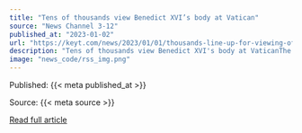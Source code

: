 ```yaml
---
title: "Tens of thousands view Benedict XVI’s body at Vatican"
source: "News Channel 3-12"
published_at: "2023-01-02"
url: "https://keyt.com/news/2023/01/01/thousands-line-up-for-viewing-of-benedicts-body-at-vatican/"
description: "Tens of thousands view Benedict XVI's body at VaticanThe post Tens of thousands view Benedict XVI&#8217;s body at Vatican appeared first on News Channel 3-12."
image: "news_code/rss_img.png"
---
```



  Published: {{< meta published_at >}}
  

  Source: {{< meta source >}}
  

  [Read full article]({{< meta url >}})
  

